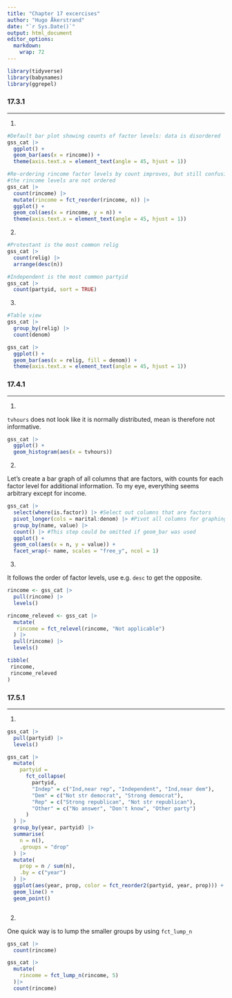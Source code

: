 ```yaml
---
title: "Chapter 17 excercises"
author: "Hugo Åkerstrand"  
date: "`r Sys.Date()`"
output: html_document
editor_options: 
  markdown: 
    wrap: 72
---
```


```r
library(tidyverse)
library(babynames)
library(ggrepel)
```

### 17.3.1

---

1.

```r

#Default bar plot showing counts of factor levels: data is disordered
gss_cat |> 
  ggplot() +
  geom_bar(aes(x = rincome)) +
  theme(axis.text.x = element_text(angle = 45, hjust = 1))

#Re-ordering rincome factor levels by count improves, but still confusing as 
#the rincome levels are not ordered
gss_cat |> 
  count(rincome) |> 
  mutate(rincome = fct_reorder(rincome, n)) |> 
  ggplot() +
  geom_col(aes(x = rincome, y = n)) +
  theme(axis.text.x = element_text(angle = 45, hjust = 1))


```

2.

```r

#Protestant is the most common relig
gss_cat |> 
  count(relig) |> 
  arrange(desc(n))

#Independent is the most common partyid
gss_cat |> 
  count(partyid, sort = TRUE) 

```

3.

```r

#Table view
gss_cat |>
  group_by(relig) |> 
  count(denom)

gss_cat |> 
  ggplot() +
  geom_bar(aes(x = relig, fill = denom)) +
  theme(axis.text.x = element_text(angle = 45, hjust = 1)) 

```

### 17.4.1

---

1.

`tvhours` does not look like it is normally distributed, mean is therefore not
informative. 

```r

gss_cat |> 
  ggplot() +
  geom_histogram(aes(x = tvhours))

```

2.

Let's create a bar graph of all columns that are factors, with counts for each
factor level for additional information. To my eye, everything seems arbitrary 
except for income.

```r

gss_cat |> 
  select(where(is.factor)) |> #Select out columns that are factors
  pivot_longer(cols = marital:denom) |> #Pivot all columns for graphing
  group_by(name, value) |> 
  count() |> #This step could be omitted if geom_bar was used
  ggplot() +
  geom_col(aes(x = n, y = value)) +
  facet_wrap(~ name, scales = "free_y", ncol = 1)

```

3.

It follows the order of factor levels, use e.g. `desc` to get the opposite.

```r

rincome <- gss_cat |> 
  pull(rincome) |> 
  levels()

rincome_releved <- gss_cat |> 
  mutate(
   rincome = fct_relevel(rincome, "Not applicable")
  ) |> 
  pull(rincome) |> 
  levels()

tibble(
 rincome,
 rincome_releved
)  


```

### 17.5.1

---

1.

```r

gss_cat |> 
  pull(partyid) |> 
  levels()

gss_cat |> 
  mutate(
    partyid = 
      fct_collapse(
        partyid,
        "Indep" = c("Ind,near rep", "Independent", "Ind,near dem"),
        "Dem" = c("Not str democrat", "Strong democrat"),
        "Rep" = c("Strong republican", "Not str republican"),
        "Other" = c("No answer", "Don't know", "Other party")
      )
  ) |> 
  group_by(year, partyid) |> 
  summarise(
    n = n(),
    .groups = "drop"
  ) |> 
  mutate(
    prop = n / sum(n),
    .by = c("year")
  ) |> 
  ggplot(aes(year, prop, color = fct_reorder2(partyid, year, prop))) +
  geom_line() +
  geom_point()



```

2.

One quick way is to lump the smaller groups by using `fct_lump_n`

```r

gss_cat |> 
  count(rincome)

gss_cat |> 
  mutate(
    rincome = fct_lump_n(rincome, 5)
  )|> 
  count(rincome)


```

